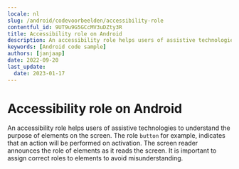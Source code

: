 ```yaml
---
locale: nl
slug: /android/codevoorbeelden/accessibility-role
contentful_id: 9UT9u9G5GCcMV3uDZty3R
title: Accessibility role on Android
description: An accessibility role helps users of assistive technologies to understand the purpose of elements on the screen.
keywords: [Android code sample]
authors: [janjaap]
date: 2022-09-20
last_update:
  date: 2023-01-17
---
```


# Accessibility role on Android

An accessibility role helps users of assistive technologies to understand the purpose of elements on the screen. The role `button` for example, indicates that an action will be performed on activation. The screen reader announces the role of elements as it reads the screen. It is important to assign correct roles to elements to avoid misunderstanding.

<CodeSample id="accessibility-role" locale="nl" platform="android"/>
